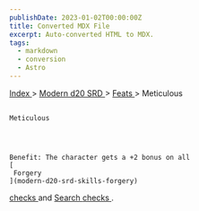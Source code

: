 ```yaml
---
publishDate: 2023-01-02T00:00:00Z
title: Converted MDX File
excerpt: Auto-converted HTML to MDX.
tags:
  - markdown
  - conversion
  - Astro
---
```


[
Index
](-index) >
[
Modern d20 SRD
](modern-d20-srd-index) >
[
Feats
](modern-d20-srd-feats-index) > Meticulous

##

    Meticulous




    Benefit: The character gets a +2 bonus on all
    [
     Forgery
    ](modern-d20-srd-skills-forgery)

[
checks
](modern-d20-srd-skills-skill-basics-php#skill-check-index)
and
[
Search
](modern-d20-srd-skills-search)
[
checks
](modern-d20-srd-skills-skill-basics-php#skill-check-index)
.
